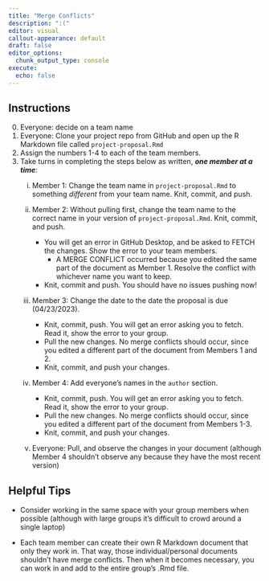 ```yaml
---
title: "Merge Conflicts"
description: ":("
editor: visual
callout-appearance: default
draft: false
editor_options: 
  chunk_output_type: console
execute: 
  echo: false
---
```


## Instructions

0.  Everyone: decide on a team name
1.  Everyone: Clone your project repo from GitHub and open up the R Markdown file called `project-proposal.Rmd`
2.  Assign the numbers 1-4 to each of the team members.
3.  Take turns in completing the steps below as written, ***one member at a time***:
    i.  Member 1: Change the team name in `project-proposal.Rmd` to something *different* from your team name. Knit, commit, and push.

    ii. Member 2: Without pulling first, change the team name to the correct name in your version of `project-proposal.Rmd`. Knit, commit, and push.

        -   You will get an error in GitHub Desktop, and be asked to FETCH the changes. Show the error to your team members.
            -   A MERGE CONFLICT occurred because you edited the same part of the document as Member 1. Resolve the conflict with whichever name you want to keep.
        -   Knit, commit and push. You should have no issues pushing now!

    iii. Member 3: Change the date to the date the proposal is due (04/23/2023).

         -   Knit, commit, push. You will get an error asking you to fetch. Read it, show the error to your group.
         -   Pull the new changes. No merge conflicts should occur, since you edited a different part of the document from Members 1 and 2.
         -   Knit, commit, and push your changes.

    iv. Member 4: Add everyone's names in the `author` section.

        -   Knit, commit, push. You will get an error asking you to fetch. Read it, show the error to your group.
        -   Pull the new changes. No merge conflicts should occur, since you edited a different part of the document from Members 1-3.
        -   Knit, commit, and push your changes.

    v.  Everyone: Pull, and observe the changes in your document (although Member 4 shouldn't observe any because they have the most recent version)

## Helpful Tips

-   Consider working in the same space with your group members when possible (although with large groups it's difficult to crowd around a single laptop)

-   Each team member can create their own R Markdown document that only they work in. That way, those individual/personal documents shouldn't have merge conflicts. Then when it becomes necessary, you can work in and add to the entire group's .Rmd file.
